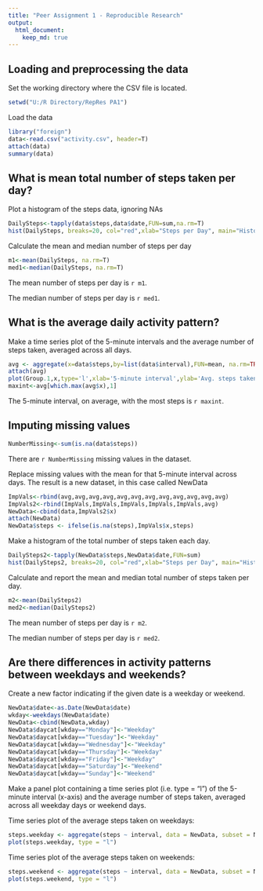 ```yaml
---
title: "Peer Assignment 1 - Reproducible Research"
output: 
  html_document:
    keep_md: true
---
```



## Loading and preprocessing the data

Set the working directory where the CSV file is located.

```r
setwd("U:/R Directory/RepRes PA1")
```

Load the data 

```r
library("foreign")
data<-read.csv("activity.csv", header=T)
attach(data)
summary(data)
```

## What is mean total number of steps taken per day?

Plot a histogram of the steps data, ignoring NAs

```r
DailySteps<-tapply(data$steps,data$date,FUN=sum,na.rm=T)
hist(DailySteps, breaks=20, col="red",xlab="Steps per Day", main="Histogram of Steps")
```

Calculate the mean and median number of steps per day

```r
m1<-mean(DailySteps, na.rm=T)
med1<-median(DailySteps, na.rm=T)
```

The mean number of steps per day is `r m1`. 

The median number of steps per day is `r med1`.

## What is the average daily activity pattern?

Make a time series plot of the 5-minute intervals and the average number of steps taken, averaged across all days.

```r
avg <- aggregate(x=data$steps,by=list(data$interval),FUN=mean, na.rm=TRUE)
attach(avg)
plot(Group.1,x,type='l',xlab='5-minute interval',ylab='Avg. steps taken')
maxint<-avg[which.max(avg$x),1]
```

The 5-minute interval, on average, with the most steps is `r maxint`.

## Imputing missing values

```r
NumberMissing<-sum(is.na(data$steps))
```

There are `r NumberMissing` missing values in the dataset.

Replace missing values with the mean for that 5-minute interval across days. The result is a new dataset, in this case called NewData

```r
ImpVals<-rbind(avg,avg,avg,avg,avg,avg,avg,avg,avg,avg,avg,avg)
ImpVals2<-rbind(ImpVals,ImpVals,ImpVals,ImpVals,ImpVals,avg)
NewData<-cbind(data,ImpVals2$x)
attach(NewData)
NewData$steps <- ifelse(is.na(steps),ImpVals$x,steps)
```

Make a histogram of the total number of steps taken each day. 

```r
DailySteps2<-tapply(NewData$steps,NewData$date,FUN=sum)
hist(DailySteps2, breaks=20, col="red",xlab="Steps per Day", main="Histogram of Steps")
```

Calculate and report the mean and median total number of steps taken per day.

```r
m2<-mean(DailySteps2)
med2<-median(DailySteps2)
```

The mean number of steps per day is `r m2`. 

The median number of steps per day is `r med2`.

## Are there differences in activity patterns between weekdays and weekends?

Create a new factor indicating if the given date is a weekday or weekend.

```r
NewData$date<-as.Date(NewData$date)
wkday<-weekdays(NewData$date)
NewData<-cbind(NewData,wkday)
NewData$daycat[wkday=="Monday"]<-"Weekday"
NewData$daycat[wkday=="Tuesday"]<-"Weekday"
NewData$daycat[wkday=="Wednesday"]<-"Weekday"
NewData$daycat[wkday=="Thursday"]<-"Weekday"
NewData$daycat[wkday=="Friday"]<-"Weekday"
NewData$daycat[wkday=="Saturday"]<-"Weekend"
NewData$daycat[wkday=="Sunday"]<-"Weekend"
```

Make a panel plot containing a time series plot (i.e. type = "l") of the 5-minute interval (x-axis) and the average number of steps taken, averaged across all weekday days or weekend days.

Time series plot of the average steps taken on weekdays:

```r
steps.weekday <- aggregate(steps ~ interval, data = NewData, subset = NewData$daycat=="Weekday", FUN = mean)
plot(steps.weekday, type = "l")
```

Time series plot of the average steps taken on weekends:

```r
steps.weekend <- aggregate(steps ~ interval, data = NewData, subset = NewData$daycat=="Weekend", FUN = mean)
plot(steps.weekend, type = "l")
```
